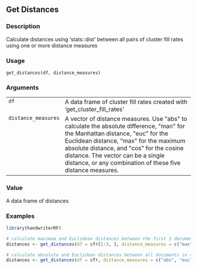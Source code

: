 ## Get Distances {.unnumbered}


### Description

Calculate distances using 'stats::dist' between all pairs of cluster fill
rates using one or more distance measures



### Usage

<pre><code class='language-R'>get_distances(df, distance_measures)
</code></pre>


### Arguments

<table>
<tr><td style = "white-space: nowrap; font-family: monospace; vertical-align: top"><code id="df">df</code></td>
<td>
A data frame of cluster fill rates created with
'get_cluster_fill_rates'
</td></tr>
<tr><td style = "white-space: nowrap; font-family: monospace; vertical-align: top"><code id="distance_measures">distance_measures</code></td>
<td>
A vector of distance measures. Use &quot;abs&quot; to
calculate the absolute difference, &quot;man&quot; for the Manhattan distance, &quot;euc&quot;
for the Euclidean distance, &quot;max&quot; for the maximum absolute distance, and
&quot;cos&quot; for the cosine distance. The vector can be a single distance, or any
combination of these five distance measures.
</td></tr>
</table>


### Value

A data frame of distances



### Examples
```r
library(handwriterRF)

# calculate maximum and Euclidean distances between the first 3 documents in cfr.
distances <- get_distances(df = cfr[1:3, ], distance_measures = c("max", "euc"))

# calculate absolute and Euclidean distances between all documents in cfr.
distances <- get_distances(df = cfr, distance_measures = c("abs", "euc"))



```
